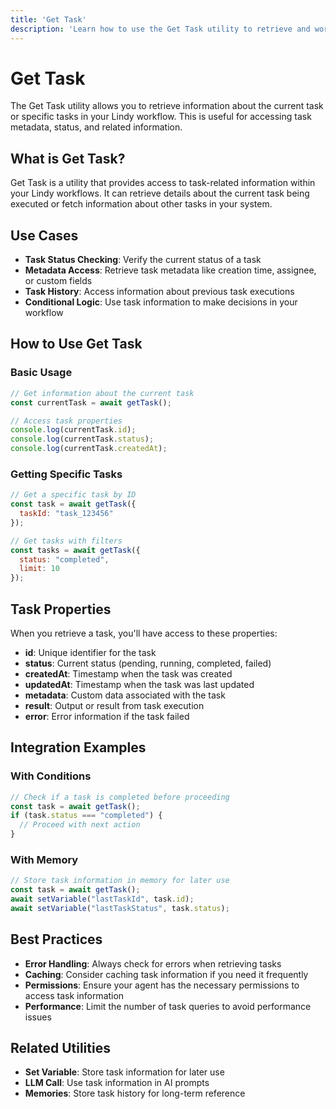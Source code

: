 ```yaml
---
title: 'Get Task'
description: 'Learn how to use the Get Task utility to retrieve and work with task information'
---
```


# Get Task

The Get Task utility allows you to retrieve information about the current task or specific tasks in your Lindy workflow. This is useful for accessing task metadata, status, and related information.

## What is Get Task?

Get Task is a utility that provides access to task-related information within your Lindy workflows. It can retrieve details about the current task being executed or fetch information about other tasks in your system.

## Use Cases

- **Task Status Checking**: Verify the current status of a task
- **Metadata Access**: Retrieve task metadata like creation time, assignee, or custom fields
- **Task History**: Access information about previous task executions
- **Conditional Logic**: Use task information to make decisions in your workflow

## How to Use Get Task

### Basic Usage

```javascript
// Get information about the current task
const currentTask = await getTask();

// Access task properties
console.log(currentTask.id);
console.log(currentTask.status);
console.log(currentTask.createdAt);
```

### Getting Specific Tasks

```javascript
// Get a specific task by ID
const task = await getTask({
  taskId: "task_123456"
});

// Get tasks with filters
const tasks = await getTask({
  status: "completed",
  limit: 10
});
```

## Task Properties

When you retrieve a task, you'll have access to these properties:

- **id**: Unique identifier for the task
- **status**: Current status (pending, running, completed, failed)
- **createdAt**: Timestamp when the task was created
- **updatedAt**: Timestamp when the task was last updated
- **metadata**: Custom data associated with the task
- **result**: Output or result from task execution
- **error**: Error information if the task failed

## Integration Examples

### With Conditions

```javascript
// Check if a task is completed before proceeding
const task = await getTask();
if (task.status === "completed") {
  // Proceed with next action
}
```

### With Memory

```javascript
// Store task information in memory for later use
const task = await getTask();
await setVariable("lastTaskId", task.id);
await setVariable("lastTaskStatus", task.status);
```

## Best Practices

- **Error Handling**: Always check for errors when retrieving tasks
- **Caching**: Consider caching task information if you need it frequently
- **Permissions**: Ensure your agent has the necessary permissions to access task information
- **Performance**: Limit the number of task queries to avoid performance issues

## Related Utilities

- **Set Variable**: Store task information for later use
- **LLM Call**: Use task information in AI prompts
- **Memories**: Store task history for long-term reference 